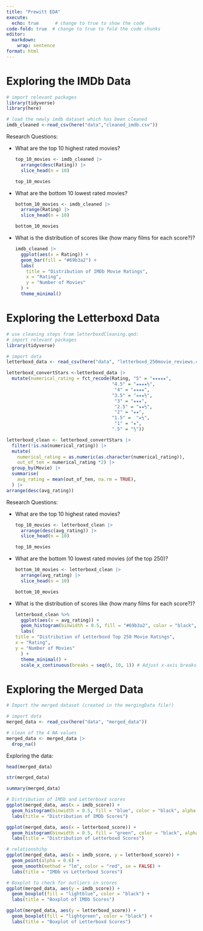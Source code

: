 ```yaml
---
title: "Prewitt EDA"
execute: 
  echo: true      # change to true to show the code
code-fold: true  # change to true to fold the code chunks
editor: 
  markdown: 
    wrap: sentence
format: html
---
```


# Exploring the IMDb Data {.unnumbered}

```r

# import relevant packages
library(tidyverse)
library(here)

# load the newly imdb dataset which has been cleaned 
imdb_cleaned <-read_csv(here("data","cleaned_imdb.csv"))


```

Research Questions:

-   What are the top 10 highest rated movies?

    ```r

    top_10_movies <- imdb_cleaned |>
      arrange(desc(Rating)) |>
      slice_head(n = 10)

    top_10_movies

    ```

-   What are the bottom 10 lowest rated movies?

    ```r
    bottom_10_movies <- imdb_cleaned |>
      arrange(Rating) |>
      slice_head(n = 10)

    bottom_10_movies


    ```

-   What is the distribution of scores like (how many films for each score?)?

    ```r

    imdb_cleaned |>
      ggplot(aes(x = Rating)) +
      geom_bar(fill = "#69b3a2") +
      labs(
        title = "Distribution of IMDb Movie Ratings",
        x = "Rating",
        y = "Number of Movies"
      ) +
      theme_minimal()
    ```

# Exploring the Letterboxd Data {.unnumbered}
```r
# use cleaning steps from letterboxdCleaning.qmd:
# import relevant packages
library(tidyverse)

# import data
letterboxd_data <- read_csv(here("data", "letterboxd_250movie_reviews.csv"))

letterboxd_convertStars <-letterboxd_data |>
  mutate(numerical_rating = fct_recode(Rating, "5" = "★★★★★",
                                       "4.5" = "★★★★½", 
                                        "4" = "★★★★",
                                       "3.5" = "★★★½",
                                        "3" = "★★★",
                                        "2.5" = "★★½", 
                                        "2" = "★★",
                                       "1.5" =  "★½",
                                        "1" = "★",
                                       ".5" = "½"))

letterboxd_clean <- letterboxd_convertStars |>
  filter(!is.na(numerical_rating)) |>
  mutate(
    numerical_rating = as.numeric(as.character(numerical_rating)),
    out_of_ten = numerical_rating *2) |>
  group_by(Movie) |>
  summarise(
    avg_rating = mean(out_of_ten, na.rm = TRUE),
  ) |> 
arrange(desc(avg_rating))

```

Research Questions:

-   What are the top 10 highest rated movies?

    ```r

    top_10_movies <- letterboxd_clean |>
      arrange(desc(avg_rating)) |>
      slice_head(n = 10)

    top_10_movies

    ```

-   What are the bottom 10 lowest rated movies (of the top 250)?

    ```r
    bottom_10_movies <- letterboxd_clean |>
      arrange(avg_rating) |>
      slice_head(n = 10)

    bottom_10_movies


    ```

-   What is the distribution of scores like (how many films for each score?)?

    ```r

letterboxd_clean %>%
  ggplot(aes(x = avg_rating)) +
  geom_histogram(binwidth = 0.5, fill = "#69b3a2", color = "black", alpha = 0.7) +
  labs(
    title = "Distribution of Letterboxd Top 250 Movie Ratings",
    x = "Rating",
    y = "Number of Movies"
  ) +
  theme_minimal() +
  scale_x_continuous(breaks = seq(0, 10, 1)) # Adjust x-axis breaks

    ```

# Exploring the Merged Data {.unnumbered}

```r
# Import the merged dataset (created in the mergingData file!)

# import data
merged_data <- read_csv(here("data", "merged_data"))

# clean of the 4 NA values
merged_data <- merged_data |>
  drop_na()

```
Exploring the data:
```r
head(merged_data)

str(merged_data)

summary(merged_data)
```

```r
# Distribution of IMDb and Letterboxd scores
ggplot(merged_data, aes(x = imdb_score)) + 
  geom_histogram(binwidth = 0.5, fill = "blue", color = "black", alpha = 0.7) +
  labs(title = "Distribution of IMDb Scores")

ggplot(merged_data, aes(x = letterboxd_score)) + 
  geom_histogram(binwidth = 0.5, fill = "green", color = "black", alpha = 0.7) +
  labs(title = "Distribution of Letterboxd Scores")

# relationshihp
ggplot(merged_data, aes(x = imdb_score, y = letterboxd_score)) +
  geom_point(alpha = 0.6) +
  geom_smooth(method = "lm", color = "red", se = FALSE) +
  labs(title = "IMDb vs Letterboxd Scores")

# Boxplot to check for outliers in scores
ggplot(merged_data, aes(y = imdb_score)) + 
  geom_boxplot(fill = "lightblue", color = "black") + 
  labs(title = "Boxplot of IMDb Scores")

ggplot(merged_data, aes(y = letterboxd_score)) + 
  geom_boxplot(fill = "lightgreen", color = "black") + 
  labs(title = "Boxplot of Letterboxd Scores")


```

